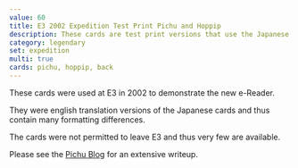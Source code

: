 ```yaml
---
value: 60
title: E3 2002 Expedition Test Print Pichu and Hoppip
description: These cards are test print versions that use the Japanese card back.
category: legendary
set: expedition
multi: true
cards: pichu, hoppip, back
---
```


These cards were used at E3 in 2002 to demonstrate the new e-Reader.

They were english translation versions of the Japanese cards and thus contain many formatting differences.

The cards were not permitted to leave E3 and thus very few are available.

Please see the [Pichu Blog](https://pichu.blog/english-expedition-base-set) for an extensive writeup.
